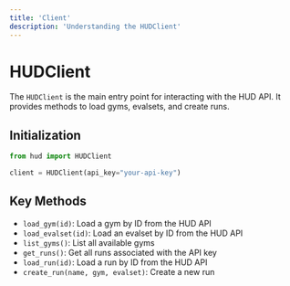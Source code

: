 ```yaml
---
title: 'Client'
description: 'Understanding the HUDClient'
---
```


# HUDClient

The `HUDClient` is the main entry point for interacting with the HUD API. It provides methods to load gyms, evalsets, and create runs.

## Initialization

```python
from hud import HUDClient

client = HUDClient(api_key="your-api-key")
```

## Key Methods

- `load_gym(id)`: Load a gym by ID from the HUD API
- `load_evalset(id)`: Load an evalset by ID from the HUD API
- `list_gyms()`: List all available gyms
- `get_runs()`: Get all runs associated with the API key
- `load_run(id)`: Load a run by ID from the HUD API
- `create_run(name, gym, evalset)`: Create a new run 
